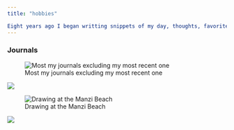 ```yaml
---
title: "hobbies"

Eight years ago I began writting snippets of my day, thoughts, favorite songs and everything and all that came to mind. Since then ive filled up about seven journals! These journals follow me through middle school, high school and now college (: Needless to say that journaling has keept me sane.
---
```


### Journals

![Most my journals excluding my most recent one](media/stack.jpg)

![](media/stars.jpg)

![Drawing at the Manzi Beach](media/crayola.jpg)

![](media/collage1.jpg)
